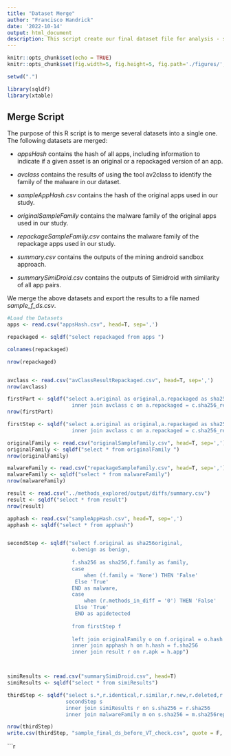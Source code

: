 ```yaml
---
title: "Dataset Merge"
author: "Francisco Handrick"
date: '2022-10-14'
output: html_document
description: This script create our final dataset file for analysis - sample_final_ds_before_VT_check.csv
---
```


```r
knitr::opts_chunk$set(echo = TRUE)
knitr::opts_chunk$set(fig.width=5, fig.height=5, fig.path='./figures/', dev=c('png', 'pdf'))

setwd(".")

library(sqldf)
library(xtable)
```

## Merge Script


The purpose of this R script is to merge several datasets into a single one. 
The following datasets are merged:

   * *appsHash* contains the hash of all apps, including information to indicate 
   if a given asset is an original or a repackaged version of an app. 
   
   * *avclass* contains the results of using the tool av2class to identify 
   the family of the malware in our dataset. 
   
   * *sampleAppHash.csv* contains the hash of the original apps used in our study. 
   
   * *originalSampleFamily* contains the malware family of the original apps used in our study. 
   
   * *repackageSampleFamily.csv* contains the malware family of the repackage apps used in our study. 
   
   * *summary.csv* contains the outputs of the mining android sandbox approach.
   
   * *summarySimiDroid.csv* contains the outputs of Simidroid with similarity of all app pairs.
   
We merge the above datasets and export the results to a file named *sample_f_ds.csv*.   

```r

#Load the Datasets
apps <- read.csv("appsHash.csv", head=T, sep=',')

repackaged <- sqldf("select repackaged from apps ")

colnames(repackaged)

nrow(repackaged)


avclass <- read.csv("avClassResultRepackaged.csv", head=T, sep=',')
nrow(avclass)

firstPart <- sqldf("select a.original as original,a.repackaged as sha256,c.family as family from apps a 
                     inner join avclass c on a.repackaged = c.sha256_repackaged")
nrow(firstPart)

firstStep <- sqldf("select a.original as original,a.repackaged as sha256,c.family as family from apps a 
                     inner join avclass c on a.repackaged = c.sha256_repackaged")

originalFamily <- read.csv("originalSampleFamily.csv", head=T, sep=',')
originalFamily <- sqldf("select * from originalFamily ")
nrow(originalFamily)

malwareFamily <- read.csv("repackageSampleFamily.csv", head=T, sep=',')
malwareFamily <- sqldf("select * from malwareFamily")
nrow(malwareFamily)

result <- read.csv("../methods_explored/output/diffs/summary.csv")
result <- sqldf("select * from result")
nrow(result)

apphash <- read.csv("sampleAppHash.csv", head=T, sep=',')
apphash <- sqldf("select * from apphash")


secondStep <- sqldf("select f.original as sha256original,
                     o.benign as benign,
	                  
                     f.sha256 as sha256,f.family as family,
                     case
	                     when (f.family = 'None') THEN 'False'
	                  Else 'True'
                     END as malware,
                     case
	                     when (r.methods_in_diff = '0') THEN 'False'
	                  Else 'True' 
	                  END as apidetected
                     
                     from firstStep f 
                     
                     left join originalFamily o on f.original = o.hash
                     inner join apphash h on h.hash = f.sha256
                     inner join result r on r.apk = h.app")



simiResults <- read.csv("summarySimiDroid.csv", head=T)
simiResults <- sqldf("select * from simiResults")

thirdStep <- sqldf("select s.*,r.identical,r.similar,r.new,r.deleted,r.simiscore from 
                   secondStep s 
                   inner join simiResults r on s.sha256 = r.sha256
                   inner join malwareFamily m on s.sha256 = m.sha256repackage")

nrow(thirdStep)
write.csv(thirdStep, "sample_final_ds_before_VT_check.csv", quote = F, row.names = F)

```

```r





